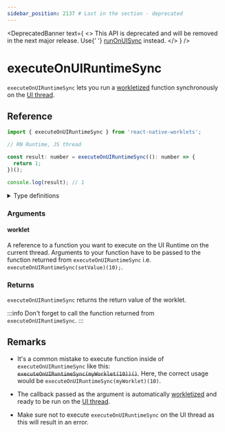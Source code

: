 ```yaml
---
sidebar_position: 2137 # Last in the section - deprecated
---
```


<DeprecatedBanner
  text={
    <>
      This API is deprecated and will be removed in the next major release. Use{' '}
      <a href="/docs/threading/runOnUISync">runOnUISync</a> instead.
    </>
  }
/>

# executeOnUIRuntimeSync

`executeOnUIRuntimeSync` lets you run a [workletized](/docs/fundamentals/glossary#to-workletize) function synchronously on the [UI thread](/docs/fundamentals/glossary#ui-thread).

## Reference

```jsx
import { executeOnUIRuntimeSync } from 'react-native-worklets';

// RN Runtime, JS thread

const result: number = executeOnUIRuntimeSync((): number => {
  return 1;
})();

console.log(result); // 1
```

<details>
<summary>Type definitions</summary>

```typescript
function executeOnUIRuntimeSync<Args extends unknown[], ReturnValue>(
  worklet: (...args: Args) => ReturnValue
): (...args: Args) => ReturnValue;
```

</details>

### Arguments

#### worklet

A reference to a function you want to execute on the UI Runtime on the current thread. Arguments to your function have to be passed to the function returned from `executeOnUIRuntimeSync` i.e. `executeOnUIRuntimeSync(setValue)(10);`.

### Returns

`executeOnUIRuntimeSync` returns the return value of the worklet.

:::info
Don't forget to call the function returned from `executeOnUIRuntimeSync`.
:::

## Remarks

- It's a common mistake to execute function inside of `executeOnUIRuntimeSync` like this: ~~`executeOnUIRuntimeSync(myWorklet(10))()`~~. Here, the correct usage would be `executeOnUIRuntimeSync(myWorklet)(10)`.

- The callback passed as the argument is automatically [workletized](/docs/fundamentals/glossary#to-workletize) and ready to be run on the [UI thread](/docs/fundamentals/glossary#ui-thread).

- Make sure not to execute `executeOnUIRuntimeSync` on the UI thread as this will result in an error.
